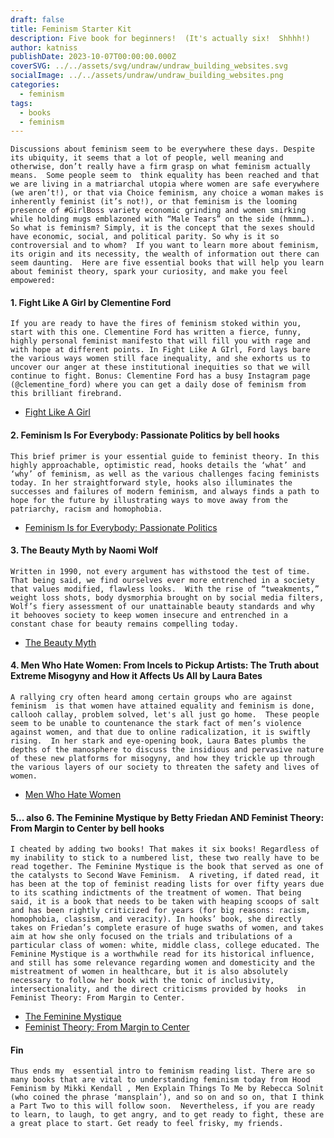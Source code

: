 ```yaml
---
draft: false
title: Feminism Starter Kit
description: Five book for beginners!  (It's actually six!  Shhhh!)
author: katniss
publishDate: 2023-10-07T00:00:00.000Z
coverSVG: ../../assets/svg/undraw/undraw_building_websites.svg
socialImage: ../../assets/undraw/undraw_building_websites.png
categories:
  - feminism
tags:
  - books
  - feminism
---
```



	Discussions about feminism seem to be everywhere these days. Despite its ubiquity, it seems that a lot of people, well meaning and otherwise, don’t really have a firm grasp on what feminism actually means.  Some people seem to  think equality has been reached and that we are living in a matriarchal utopia where women are safe everywhere (we aren’t!), or that via Choice feminism, any choice a woman makes is inherently feminist (it’s not!), or that feminism is the looming presence of #GirlBoss variety economic grinding and women smirking while holding mugs emblazoned with “Male Tears” on the side (hmmm…).  So what is feminism? Simply, it is the concept that the sexes should have economic, social, and political parity. So why is it so controversial and to whom?  If you want to learn more about feminism, its origin and its necessity, the wealth of information out there can seem daunting.  Here are five essential books that will help you learn about feminist theory, spark your curiosity, and make you feel empowered:

#### 1. Fight Like A Girl by Clementine Ford
  
	If you are ready to have the fires of feminism stoked within you, start with this one. Clementine Ford has written a fierce, funny, highly personal feminist manifesto that will fill you with rage and with hope at different points. In Fight Like A GIrl, Ford lays bare the various ways women still face inequality, and she exhorts us to uncover our anger at these institutional inequities so that we will continue to fight. Bonus: Clementine Ford has a busy Instagram page (@clementine_ford) where you can get a daily dose of feminism from  this brilliant firebrand.

* [Fight Like A Girl](https://www.goodreads.com/book/show/29615052-fight-like-a-girl)

#### 2. Feminism Is For Everybody: Passionate Politics by bell hooks

	This brief primer is your essential guide to feminist theory. In this highly approachable, optimistic read, hooks details the ‘what’ and ‘why’ of feminism, as well as the various challenges facing feminists today. In her straightforward style, hooks also illuminates the successes and failures of modern feminism, and always finds a path to hope for the future by illustrating ways to move away from the patriarchy, racism and homophobia.

* [Feminism Is for Everybody: Passionate Politics](https://www.goodreads.com/book/show/168484.Feminism_Is_for_Everybody)

#### 3. The Beauty Myth by Naomi Wolf

	Written in 1990, not every argument has withstood the test of time.   That being said, we find ourselves ever more entrenched in a society that values modified, flawless looks.  With the rise of “tweakments,” weight loss shots, body dysmorphia brought on by social media filters, Wolf’s fiery assessment of our unattainable beauty standards and why it behooves society to keep women insecure and entrenched in a constant chase for beauty remains compelling today.

* [The Beauty Myth](https://www.goodreads.com/book/show/39926.The_Beauty_Myth)


#### 4. Men Who Hate Women: From Incels to Pickup Artists: The Truth about Extreme Misogyny and How it Affects Us All by Laura Bates

	A rallying cry often heard among certain groups who are against feminism  is that women have attained equality and feminism is done, callooh callay, problem solved, let's all just go home.  These people seem to be unable to countenance the stark fact of men’s violence against women, and that due to online radicalization, it is swiftly rising.  In her stark and eye-opening book, Laura Bates plumbs the depths of the manosphere to discuss the insidious and pervasive nature of these new platforms for misogyny, and how they trickle up through the various layers of our society to threaten the safety and lives of women.

* [Men Who Hate Women](https://www.goodreads.com/book/show/48635409-men-who-hate-women)

#### 5... also 6. The Feminine Mystique by Betty Friedan AND Feminist Theory: From Margin to Center by bell hooks
  
	I cheated by adding two books! That makes it six books! Regardless of my inability to stick to a numbered list, these two really have to be read together. The Feminine Mystique is the book that served as one of the catalysts to Second Wave Feminism.  A riveting, if dated read, it has been at the top of feminist reading lists for over fifty years due to its scathing indictments of the treatment of women. That being said, it is a book that needs to be taken with heaping scoops of salt and has been rightly criticized for years (for big reasons: racism, homophobia, classism, and veracity). In hooks’ book, she directly takes on Friedan’s complete erasure of huge swaths of women, and takes aim at how she only focused on the trials and tribulations of a particular class of women: white, middle class, college educated. The Feminine Mystique is a worthwhile read for its historical influence, and still has some relevance regarding women and domesticity and the mistreatment of women in healthcare, but it is also absolutely necessary to follow her book with the tonic of inclusivity, intersectionality, and the direct criticisms provided by hooks  in Feminist Theory: From Margin to Center.

* [The Feminine Mystique](https://www.goodreads.com/book/show/17573685-the-feminine-mystique)
* [Feminist Theory: From Margin to Center](https://www.goodreads.com/book/show/51378.Feminist_Theory)

#### Fin

	Thus ends my  essential intro to feminism reading list. There are so many books that are vital to understanding feminism today from Hood Feminism by Mikki Kendall , Men Explain Things To Me by Rebecca Solnit (who coined the phrase ‘mansplain’), and so on and so on, that I think a Part Two to this will follow soon.  Nevertheless, if you are ready to learn, to laugh, to get angry, and to get ready to fight, these are a great place to start. Get ready to feel frisky, my friends.
